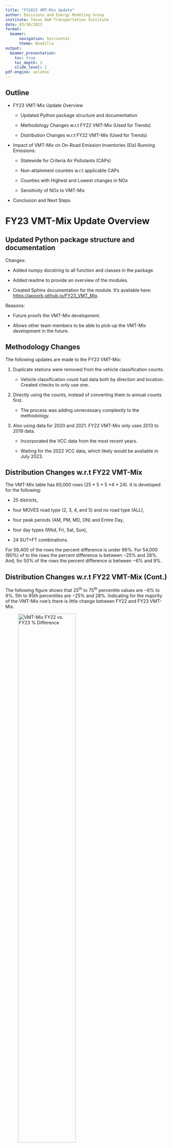```yaml
---
title: "FY2023 VMT-Mix Update"
author: Emissions and Energy Modeling Group
institute: Texas A&M Transportation Institute
date: 03/30/2023
format: 
  beamer:
      navigation: horizontal
      theme: Boadilla
output:
  beamer_presentation:
    toc: true
    toc_depth: 3
    slide_level: 2
pdf-engine: xelatex
---
```


## Outline

-   FY23 VMT-Mix Update Overview

    -   Updated Python package structure and documentation

    -   Methodology Changes w.r.t FY22 VMT-Mix (Used for Trends)

    -   Distribution Changes w.r.t FY22 VMT-Mix (Used for Trends)

-   Impact of VMT-Mix on On-Road Emission Inventories (EIs) Running Emissions:

    -   Statewide for Criteria Air Pollutants (CAPs)

    -   Non-attainment counties w.r.t applicable CAPs

    -   Counties with Highest and Lowest changes in NOx

    -   Sensitivity of NOx to VMT-Mix

-   Conclusion and Next Steps

# FY23 VMT-Mix Update Overview

## Updated Python package structure and documentation

Changes:

-   Added numpy docstring to all function and classes in the package.

-   Added readme to provide an overview of the modules.

-   Created Sphinx documentation for the module. It's available here: <https://apoorb.github.io/FY23_VMT_Mix>.

Reasons:

-   Future proofs the VMT-Mix development.

-   Allows other team members to be able to pick-up the VMT-Mix development in the future.

## Methodology Changes

The following updates are made to the FY23 VMT-Mix:

1.  Duplicate stations were removed from the vehicle classification counts.

    -   Vehicle classification count had data both by direction and location. Created checks to only use one.

2.  Directly using the counts, instead of converting them to annual counts first.

    -   The process was adding unnecessary complexity to the methodology.

3.  Also using data for 2020 and 2021. FY22 VMT-Mix only uses 2013 to 2019 data.

    -   Incorporated the VCC data from the most recent years.

    -   Waiting for the 2022 VCC data, which likely would be available in July 2023.

## Distribution Changes w.r.t FY22 VMT-Mix

The VMT-Mix table has 60,000 rows (25 \* 5 \* 5 \*4 \* 24). It is developed for the following:

-   25 districts,

-   four MOVES road type (2, 3, 4, and 5) and no road type (ALL),

-   four peak periods (AM, PM, MD, ON) and Entire Day,

-   four day types (Wkd, Fri, Sat, Sun),

-   24 SUT+FT combinations.

For 59,400 of the rows the percent difference is under $66\%$. For 54,000 (90%) of to the rows the percent difference is between $-25\%$ and $28\%$. And, for 50% of the rows the percent difference is between $-6\%$ and $9\%$.

## Distribution Changes w.r.t FY22 VMT-Mix (Cont.)

The following figure shows that 25^th^ to 75^th^ percentile values are $-6\%$ to $9\%$. 5th to 95th percentiles are $-25\%$ and $28\%$. Indicating for the majority of the VMT-Mix row's there is little change between FY22 and FY23 VMT-Mix.

![VMT-Mix FY22 vs. FY23 % Difference](vmt_mix_perdiff_fy23_fy22_ecdf.png){alt="VMT-Mix FY22 vs. FY23 % Difference" fig-alt="VMT-Mix FY22 vs. FY23 % Difference" width="65%"}

## Distribution Changes w.r.t FY22 VMT-Mix (Cont.)

The 600 rows with over $66\%$ increase belong to the following districts: San Angelo, Bryan, Corpus Christi, Lubbock, Brownwood, San Antonio, Wichita Falls, Amarillo, Waco, and Dallas. Following shows the breakdown by SUT for these districts:

-   Bryan, Waco, San Angelo, San Antonio, Brownwood: CLhT, CShT
-   San Angelo: MC
-   Amarillo, Lubbock, San Angelo, Dallas, Wichita Falls: OB, TB, SB
-   Bryan, Brownwood: RT, MH, SULhT, SUShT

200 rows have over $50\%$ reduction. Waco, Brownwood, Tyler, Paris see reduction in OB, TB, and SB. Tyler and Paris see redution in MC. And, Atlana has redcution in CLhT and CShT.

# Impact of VMT-Mix on EIs

## FY23 VMT-Mix vs. FY22 VMT-Mix Statewide EI Impact

::: columns
::: {.column width="50%"}
Insignificant percent change in statwide emissions between the FY22 and FY23 VMT-Mix.
:::

::: {.column width="50%"}
![Statewide Change in Emission (FY23 vs. FY22 VMT-Mix)](statewide_fy23_fy22_PerDiff.png){alt="Statewide Change in Emission (FY23 vs. FY22 VMT-Mix)" fig-align="center" width="95%"}
:::
:::

## FY23 VMT-Mix vs. FY22 Ozone Non-Attainment Area NOx EI

```{=tex}
\begingroup
\fontsize{5pt}{7pt}\selectfont
```
| COG    | County     | NOx Emission 2020 + FY22 VMT-Mix | NOx Emission 2020 + FY23 VMT-Mix | FY23 - FY22 NOx | FY23 vs. FY22 NOx (% diff) |
|------------|------------|------------|------------|------------|------------|
| HGAC   | Harris     | 36.95                            | 36.5                             | -0.45           | -1.22                      |
| NCTCOG | Dallas     | 23.92                            | 23.97                            | 0.06            | 0.24                       |
| AACOG  | Bexar      | 21.17                            | 22.73                            | 1.56            | 7.38                       |
| NCTCOG | Tarrant    | 15.77                            | 16.31                            | 0.53            | 3.39                       |
| RIOCOG | El Paso    | 11.7                             | 11.21                            | -0.48           | -4.12                      |
| NCTCOG | Collin     | 6.8                              | 6.74                             | -0.06           | -0.92                      |
| NCTCOG | Denton     | 6.74                             | 6.63                             | -0.11           | -1.69                      |
| HGAC   | Montgomery | 5.85                             | 5.44                             | -0.41           | -6.94                      |
| NCTCOG | Ellis      | 4.85                             | 4.71                             | -0.14           | -2.95                      |
| HGAC   | Fort Bend  | 4.67                             | 4.39                             | -0.28           | -6.01                      |
| HGAC   | Brazoria   | 3.75                             | 3.43                             | -0.32           | -8.47                      |
| NCTCOG | Parker     | 3.73                             | 3.43                             | -0.3            | -8                         |
| NCTCOG | Kaufman    | 3.65                             | 3.53                             | -0.12           | -3.26                      |
| NCTCOG | Johnson    | 3.57                             | 3.21                             | -0.35           | -9.93                      |
| HGAC   | Chambers   | 3.03                             | 2.99                             | -0.04           | -1.42                      |
| HGAC   | Galveston  | 2.06                             | 2                                | -0.06           | -2.79                      |
| NCTCOG | Wise       | 1.89                             | 1.63                             | -0.26           | -13.62                     |
| HGAC   | Waller     | 1.77                             | 1.59                             | -0.18           | -10.19                     |
| HGAC   | Liberty    | 1.44                             | 1.33                             | -0.11           | -7.91                      |
| NCTCOG | Rockwall   | 1.3                              | 1.26                             | -0.04           | -2.81                      |

This table shows the absolute NOx emissions and the difference and percent difference b/w FY22 and FY23 VMT-Mix. Thing to note for next slide is that even if **counties such as Waller and Liberty have around** $10\%$ **change**, this likely **will not affect conformity** as their **total emissions are much lower.**

```{=tex}
\endgroup
```
## FY23 VMT-Mix vs. FY22 VMT-Mix Ozone Non-Attainment Area NOx EI Impact

Bexar (AACOG) has a $\sim 7.4%$ increase, Tarrant (NCTCOG) has $\sim 3.4%$, and Dallas has $\sim 0.25%$ increase. All other counties have no change or a reduction.

::: columns
::: {.column width="50%"}
![FY23 vs. FY22 VMT-Mix Impact on Ozone Non-Attainment Counties (Absolute)](nox_nonatt_fy23_fy22_Diff.png){fig-align="center" width="95%"}
:::

::: {.column width="50%"}
![FY23 vs. FY22 VMT-Mix Impact on Ozone Non-Attainment Counties (%)](nox_nonatt_fy23_fy22_PerDiff.png){fig-align="center" width="95%"}
:::
:::

## FY23 VMT-Mix vs. FY22 VMT-Mix PM10 Non-Attainment Area EI Impact

-   El Paso county is the only county currently (March 2023) that is in non-conformity for PM10.

-   The total PM10 running emissions for El Paso based on FY22 VMT-Mix is 1.13 short-tons/day.

-   The emission decrease by 0.03 short-tons/day; a $\sim 2.9\%$ decrease.

## Counties with Highest and Lowest changes in NOx

Counties with highest percent change in NOx due to VMT-Mix update.

```{=tex}
\begingroup
\fontsize{5pt}{7pt}\selectfont
```
| County    | District    | NOx Emission 2020 + FY22 VMT-Mix | NOx Emission 2020 + FY23 VMT-Mix | FY23 - FY22 NOx | FY23 vs. FY22 NOx (% diff) |
|------------|------------|------------|------------|------------|------------|
| Eastland  | Brownwood   | 1.8                              | 2.28                             | 0.48            | 26.62                      |
| Tom Green | San Angelo  | 1.72                             | 1.99                             | 0.27            | 15.85                      |
| Frio      | San Antonio | 1.29                             | 1.49                             | 0.2             | 15.48                      |
| Brazos    | Bryan       | 2.66                             | 3.06                             | 0.4             | 15.11                      |
| Atascosa  | San Antonio | 1.75                             | 1.99                             | 0.24            | 13.63                      |

```{=tex}
\endgroup
```
Counties with lowest percent change in NOx due to VMT-Mix update.

```{=tex}
\begingroup
\fontsize{5pt}{7pt}\selectfont
```
| County       | District      | NOx Emission 2020 + FY22 VMT-Mix | NOx Emission 2020 + FY23 VMT-Mix | FY23 - FY22 NOx | FY23 vs. FY22 NOx (% diff) |
|------------|------------|------------|------------|------------|------------|
| Archer       | Wichita Falls | 0.54                             | 0.45                             | -0.09           | -16.72                     |
| Jim Hogg     | Pharr         | 0.16                             | 0.14                             | -0.03           | -16.81                     |
| Throckmorton | Wichita Falls | 0.1                              | 0.08                             | -0.02           | -16.97                     |
| Jack         | Fort Worth    | 0.24                             | 0.2                              | -0.04           | -16.99                     |
| Somervell    | Fort Worth    | 0.23                             | 0.19                             | -0.04           | -17.01                     |

```{=tex}
\endgroup
```
## Potential Reason for changes in NOx Emission

-   The largest increase in emission comes from the increase in diesel combination trucks percentages in the Brownwood, San Angelo, San Antonio, and Bryan districts. Diesel combination trucks have emission rates of around 4 gram/mi. In contrast gasoline passenger cars have an emission rate of around 0.1 gram/mi.

-   For the counties with most reduction in emission, reduction in the diesel combination trucks was key in reducing the overall emission.

-   Diesel combination trucks have $\sim 40$ times higher emission rate than gasoline passenger cars.

## Conclusion and Next Steps

### Conclusion

-   Not much change in emissions between FY22 and FY23 VMT-Mix.

-   Certain pollutants emission rates vary a lot by SUT+FT (diesel CLhT, CShT, RT... for NOx). Any error in VMT-Mix will amplify emissions a lot depending on the SUT+FT being affected.

-   From a national perspective, using defaults versus state-specific methodology to get VMTs by SUT+FT can lead to very different emissions. Need to have *uniformity in VMT-Mix estimation across states.*

-   Given the high sensitivity to VMT-Mix, there is *need to have a standalone study* for VMT-Mix estimation.

### Next Steps
-   Work on Memo for Task 5.3 VMT-Mix based on this ppt's structure.

-   Finalize literature review on VMT-MIx development methodologies.
